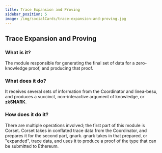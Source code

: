 ```yaml
---
title: Trace Expansion and Proving
sidebar_position: 5
image: /img/socialCards/trace-expansion-and-proving.jpg
---
```


## Trace Expansion and Proving

### What is it?

The module responsible for generating the final set of data for a zero-knowledge
proof, and producing that proof.

### What does it do?

It receives several sets of information from the Coordinator and linea-besu, and
produces a succinct, non-interactive argument of knowledge, or **zkSNARK**.

### How does it do it?

There are multiple operations involved; the first part of this module is Corset.
Corset takes in conflated trace data from the Coordinator, and prepares it for
the second part, gnark. gnark takes in that prepared, or "expanded", trace data,
and uses it to produce a proof of the type that can be submitted to Ethereum.

